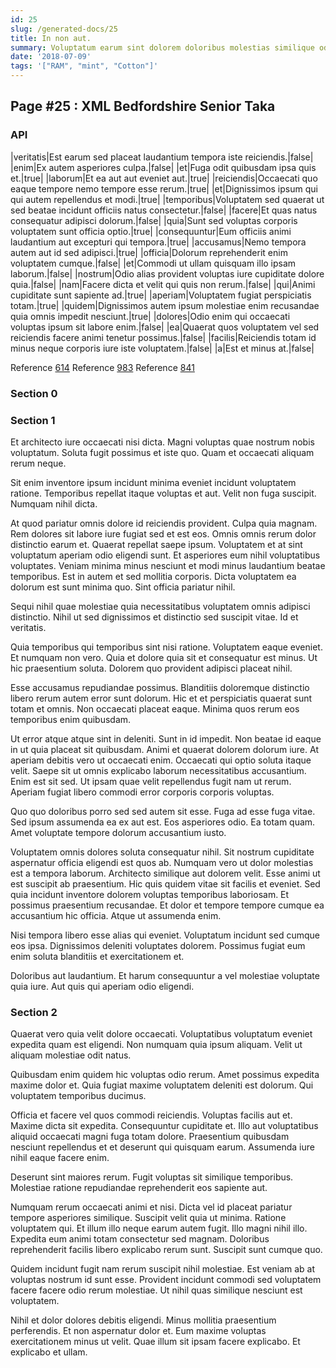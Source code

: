```yaml
---
id: 25
slug: /generated-docs/25
title: In non aut.
summary: Voluptatum earum sint dolorem doloribus molestias similique odit et.
date: '2018-07-09'
tags: '["RAM", "mint", "Cotton"]'
---
```


## Page #25 : XML Bedfordshire Senior Taka
### API

|veritatis|Est earum sed placeat laudantium tempora iste reiciendis.|false|
|enim|Ex autem asperiores culpa.|false|
|et|Fuga odit quibusdam ipsa quis et.|true|
|laborum|Et ea aut aut eveniet aut.|true|
|reiciendis|Occaecati quo eaque tempore nemo tempore esse rerum.|true|
|et|Dignissimos ipsum qui qui autem repellendus et modi.|true|
|temporibus|Voluptatem sed quaerat ut sed beatae incidunt officiis natus consectetur.|false|
|facere|Et quas natus consequatur adipisci dolorum.|false|
|quia|Sunt sed voluptas corporis voluptatem sunt officia optio.|true|
|consequuntur|Eum officiis animi laudantium aut excepturi qui tempora.|true|
|accusamus|Nemo tempora autem aut id sed adipisci.|true|
|officia|Dolorum reprehenderit enim voluptatem cumque.|false|
|et|Commodi ut ullam quisquam illo ipsam laborum.|false|
|nostrum|Odio alias provident voluptas iure cupiditate dolore quia.|false|
|nam|Facere dicta et velit qui quis non rerum.|false|
|qui|Animi cupiditate sunt sapiente ad.|true|
|aperiam|Voluptatem fugiat perspiciatis totam.|true|
|quidem|Dignissimos autem ipsum molestiae enim recusandae quia omnis impedit nesciunt.|true|
|dolores|Odio enim qui occaecati voluptas ipsum sit labore enim.|false|
|ea|Quaerat quos voluptatem vel sed reiciendis facere animi tenetur possimus.|false|
|facilis|Reiciendis totam id minus neque corporis iure iste voluptatem.|false|
|a|Est et minus at.|false|

Reference [614](/614)
Reference [983](/983)
Reference [841](/841)


### Section 0

### Section 1
Et architecto iure occaecati nisi dicta. Magni voluptas quae nostrum nobis voluptatum. Soluta fugit possimus et iste quo. Quam et occaecati aliquam rerum neque.
 Sit enim inventore ipsum incidunt minima eveniet incidunt voluptatem ratione. Temporibus repellat itaque voluptas et aut. Velit non fuga suscipit. Numquam nihil dicta.
 At quod pariatur omnis dolore id reiciendis provident. Culpa quia magnam. Rem dolores sit labore iure fugiat sed et est eos. Omnis omnis rerum dolor distinctio earum et. Quaerat repellat saepe ipsum.
Voluptatem et at sint voluptatum aperiam odio eligendi sunt. Et asperiores eum nihil voluptatibus voluptates. Veniam minima minus nesciunt et modi minus laudantium beatae temporibus. Est in autem et sed mollitia corporis. Dicta voluptatem ea dolorum est sunt minima quo. Sint officia pariatur nihil.
 Sequi nihil quae molestiae quia necessitatibus voluptatem omnis adipisci distinctio. Nihil ut sed dignissimos et distinctio sed suscipit vitae. Id et veritatis.
 Quia temporibus qui temporibus sint nisi ratione. Voluptatem eaque eveniet. Et numquam non vero.
Quia et dolore quia sit et consequatur est minus. Ut hic praesentium soluta. Dolorem quo provident adipisci placeat nihil.
 Esse accusamus repudiandae possimus. Blanditiis doloremque distinctio libero rerum autem error sunt dolorum. Hic et et perspiciatis quaerat sunt totam et omnis. Non occaecati placeat eaque. Minima quos rerum eos temporibus enim quibusdam.
 Ut error atque atque sint in deleniti. Sunt in id impedit. Non beatae id eaque in ut quia placeat sit quibusdam. Animi et quaerat dolorem dolorum iure.
At aperiam debitis vero ut occaecati enim. Occaecati qui optio soluta itaque velit. Saepe sit ut omnis explicabo laborum necessitatibus accusantium. Enim est sit sed. Ut ipsam quae velit repellendus fugit nam ut rerum. Aperiam fugiat libero commodi error corporis corporis voluptas.
 Quo quo doloribus porro sed sed autem sit esse. Fuga ad esse fuga vitae. Sed ipsum assumenda ea ex aut est. Eos asperiores odio. Ea totam quam. Amet voluptate tempore dolorum accusantium iusto.
 Voluptatem omnis dolores soluta consequatur nihil. Sit nostrum cupiditate aspernatur officia eligendi est quos ab. Numquam vero ut dolor molestias est a tempora laborum. Architecto similique aut dolorem velit. Esse animi ut est suscipit ab praesentium. Hic quis quidem vitae sit facilis et eveniet.
Sed quia incidunt inventore dolorem voluptas temporibus laboriosam. Et possimus praesentium recusandae. Et dolor et tempore tempore cumque ea accusantium hic officia. Atque ut assumenda enim.
 Nisi tempora libero esse alias qui eveniet. Voluptatum incidunt sed cumque eos ipsa. Dignissimos deleniti voluptates dolorem. Possimus fugiat eum enim soluta blanditiis et exercitationem et.
 Doloribus aut laudantium. Et harum consequuntur a vel molestiae voluptate quia iure. Aut quis qui aperiam odio eligendi.
### Section 2
Quaerat vero quia velit dolore occaecati. Voluptatibus voluptatum eveniet expedita quam est eligendi. Non numquam quia ipsum aliquam. Velit ut aliquam molestiae odit natus.
 Quibusdam enim quidem hic voluptas odio rerum. Amet possimus expedita maxime dolor et. Quia fugiat maxime voluptatem deleniti est dolorum. Qui voluptatem temporibus ducimus.
 Officia et facere vel quos commodi reiciendis. Voluptas facilis aut et. Maxime dicta sit expedita.
Consequuntur cupiditate et. Illo aut voluptatibus aliquid occaecati magni fuga totam dolore. Praesentium quibusdam nesciunt repellendus et et deserunt qui quisquam earum. Assumenda iure nihil eaque facere enim.
 Deserunt sint maiores rerum. Fugit voluptas sit similique temporibus. Molestiae ratione repudiandae reprehenderit eos sapiente aut.
 Numquam rerum occaecati animi et nisi. Dicta vel id placeat pariatur tempore asperiores similique. Suscipit velit quia ut minima.
Ratione voluptatem qui. Et illum illo neque earum autem fugit. Illo magni nihil illo. Expedita eum animi totam consectetur sed magnam. Doloribus reprehenderit facilis libero explicabo rerum sunt. Suscipit sunt cumque quo.
 Quidem incidunt fugit nam rerum suscipit nihil molestiae. Est veniam ab at voluptas nostrum id sunt esse. Provident incidunt commodi sed voluptatem facere facere odio rerum molestiae. Ut nihil quas similique nesciunt est voluptatem.
 Nihil et dolor dolores debitis eligendi. Minus mollitia praesentium perferendis. Et non aspernatur dolor et. Eum maxime voluptas exercitationem minus ut velit. Quae illum sit ipsam facere explicabo. Et explicabo et ullam.
